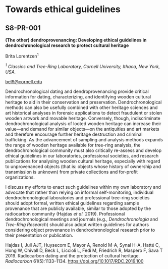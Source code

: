 # Towards ethical guidelines {.unnumbered}

## S8-PR-001 {.unnumbered}

**(The other) dendroprovenancing: Developing ethical guidelines in dendrochronological research to protect cultural heritage**

Brita Lorentzen^1^

*^1^ Classics and Tree-Ring Laboratory, Cornell University, Ithaca, New York, USA.*


<bel9@cornell.edu>

Dendrochronological dating and dendroprovenancing provide critical information for dating, characterizing, and identifying wooden cultural heritage to aid in their conservation and preservation. Dendrochronological methods can also be usefully combined with other heritage sciences and art historical analyses in forensic applications to detect fraudulent or stolen wooden artwork and movable heritage. Conversely, though, indiscriminate dendrochronological analysis of looted wooden heritage can increase their value—and demand for similar objects—on the antiquities and art markets and therefore encourage further heritage destruction and criminal trafficking. As the advancement of sampling and analysis methods expands the range of wooden heritage available for tree-ring analysis, the dendrochronological community must also critically re-assess and develop ethical guidelines in our laboratories, professional societies, and research publications for analysing wooden cultural heritage, especially with regard to unprovenanced objects (that is: objects whose history of ownership and transmission is unknown) from private collections and for-profit organizations. 

I discuss my efforts to enact such guidelines within my own laboratory and advocate that rather than relying on informal self-monitoring, individual dendrochronological laboratories and professional tree-ring societies should adopt formal, written ethical guidelines regarding sample provenance that are publicly available, similar to those adopted by the radiocarbon community (Hajdas *et al.* 2019). Professional dendrochronological meetings and journals (e.g., *Dendrochronologia* and *Tree-Ring Research*) should also adopt written guidelines for authors considering object provenance in dendrochronological research prior to their presentation or publication.

Hajdas I, Jull AJT, Huysecom E, Mayor A, Renold M-A, Synal H-A, Hatté C, Hong W, Chivall D, Beck L, Liccioli L, Fedi M, Friedrich R, Maspero F, Sava T 2019. Radiocarbon dating and the protection of cultural heritage. *Radiocarbon* 61(5):1133–1134. <https://doi.org/10.1017/RDC.2019.100>

